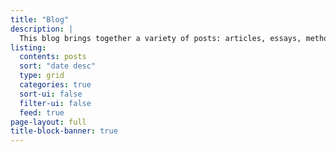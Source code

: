 ```yaml
---
title: "Blog"
description: |
  This blog brings together a variety of posts: articles, essays, methodological notes, code snippets, and personal reflections. Topics include academic publishing, authorship, open access, and digital tools for research. You’ll also find content on history, historical methodology, philosophy, documentary sources, and other related interests.
listing:
  contents: posts
  sort: "date desc"
  type: grid
  categories: true
  sort-ui: false
  filter-ui: false
  feed: true
page-layout: full
title-block-banner: true
---
```



